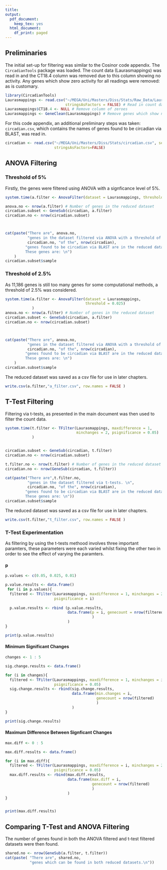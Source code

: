 ```yaml
---
title:
output:
  pdf_document:
    keep_tex: yes
  html_document:
    df_print: paged
---
```


\pagenumbering{gobble}

## Preliminaries  

The initial set-up for filtering was similar to the Cosinor code appendix. The ```CircadianTools``` package was loaded. The count data (Laurasmappings) was read in and the CT18.4 column was removed due to this column showing no activity. Any genes which show zero activity for all readings were removed: as is customary.
```r
library(CircadianTools)
Laurasmappings <- read.csv("~/MEGA/Uni/Masters/Diss/Stats/Raw_Data/Laurasmappings.csv",
                           stringsAsFactors = FALSE) # Read in count data
Laurasmappings$CT18.4 <- NULL # Remove column of zeroes
Laurasmappings <- GeneClean(Laurasmappings) # Remove genes which show no activity
```

For this code appendix, an additional preliminary steps was taken: ```circadian.csv```, which contains the names of genes found to be circadian via BLAST, was read in. 

```r
circadian <- read.csv("~/MEGA/Uni/Masters/Diss/Stats/circadian.csv", sep="",
                      stringsAsFactors=FALSE)
```

## ANOVA Filtering


### Threshold of 5%

Firstly, the genes were filtered using ANOVA with a signficance level of 5%.

```r
system.time(a.filter <- AnovaFilter(dataset = Laurasmappings, threshold = 0.05))

anova.no <- nrow(a.filter) # Number of genes in the reduced dataset
circadian.subset <- GeneSub(circadian, a.filter)
circadian.no <- nrow(circadian.subset)



cat(paste("There are", anova.no,
          "genes in the dataset filtered via ANOVA with a threshold of 5%.\n",
          circadian.no, "of the", nrow(circadian), 
         "genes found to be circadian via BLAST are in the reduced dataset.\n
         These genes are: \n")
    )
circadian.subset$sample
```


### Threshold of 2.5%

As 11,186 genes is still too many genes for some computational methods, a threshold of 2.5% was considered. 

```r
system.time(a.filter <- AnovaFilter(dataset = Laurasmappings,
                                    threshold = 0.025)
            )
anova.no <- nrow(a.filter) # Number of genes in the reduced dataset
circadian.subset <- GeneSub(circadian, a.filter)
circadian.no <- nrow(circadian.subset)



cat(paste("There are", anova.no,
          "genes in the dataset filtered via ANOVA with a threshold of 2.5%.\n",
          circadian.no, "of the", nrow(circadian), 
         "genes found to be circadian via BLAST are in the reduced dataset.\n
         These genes are: \n")
    )
circadian.subset$sample
```

The reduced dataset was saved as a csv file for use in later chapters. 

```r
write.csv(a.filter,"a_filter.csv", row.names = FALSE )
```

## T-Test Filtering

Filtering via t-tests, as presented in the main document was then used to filter the count data.


```r
system.time(t.filter <- TFilter(Laurasmappings, maxdifference = 1,
                                minchanges = 2, psignificance = 0.05)
            )


circadian.subset <- GeneSub(circadian, t.filter)
circadian.no <- nrow(circadian.subset)

t.filter.no <- nrow(t.filter) # Number of genes in the reduced dataset
circadian.no <- nrow(GeneSub(circadian, t.filter))

cat(paste("There are",t.filter.no,
          "genes in the dataset filtered via t-tests. \n",
          circadian.no, "of the", nrow(circadian),
         "genes found to be circadian via BLAST are in the reduced dataset.\n
         These genes are: \n"))
circadian.subset$sample


```

The reduced dataset was saved as a csv file for use in later chapters. 

```r
write.csv(t.filter,"t_filter.csv", row.names = FALSE )
```


### T-Test Experimentation

As filtering by using the t-tests methood involves three important paramters, these parameters were each varied whilst fixing the other two in order to see the effect of varying the paramters. 

#### p 

```r
p.values <- c(0.05, 0.025, 0.01)

p.value.results <- data.frame()
 for (i in p.values){
  filtered <- TFilter(Laurasmappings, maxdifference = 1, minchanges = 2,
                      psignificance = i)
  
  p.value.results <- rbind (p.value.results,
                            data.frame(p = i, genecount = nrow(filtered)
                                       )
                            )
}

print(p.value.results)
```


#### Minimum Significant Changes

```r
changes <- 1 : 5

sig.change.results <- data.frame()

for (i in changes){
  filtered <- TFilter(Laurasmappings, maxdifference = 1, minchanges = i,
                      psignificance = 0.05)
  sig.change.results <- rbind(sig.change.results,
                              data.frame(min.changes = i,
                                         genecount = nrow(filtered)
                                         )
                              )
}

print(sig.change.results)
```


#### Maximum Difference Between Signficant Changes
```r
max.diff <- 0 : 5

max.diff.results <- data.frame()

for (i in max.diff){
  filtered <- TFilter(Laurasmappings, maxdifference = i, minchanges = 2,
                      psignificance = 0.05)
  max.diff.results <- rbind(max.diff.results,
                            data.frame(max.diff = i,
                                       genecount = nrow(filtered)
                                       )
                            )
}


print(max.diff.results)
```

## Comparing T-Test and ANOVA Filtering

The number of genes found in both the ANOVA filtered and t-test filtered datasets were then found. 

```r
shared.no <- nrow(GeneSub(a.filter, t.filter))
cat(paste( "There are", shared.no,
           "genes which can be found in both reduced datasets.\n"))
```



